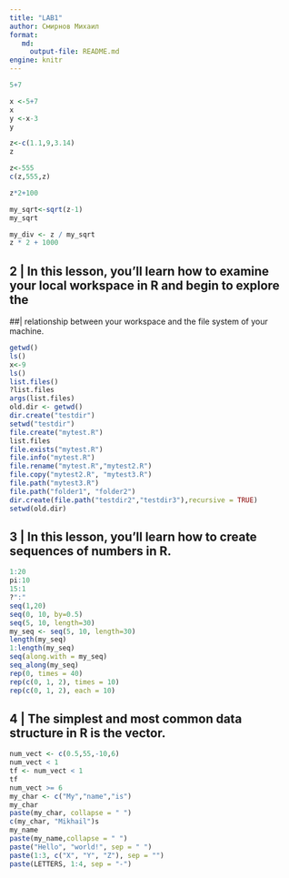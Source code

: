 ```yaml
---
title: "LAB1"
author: Смирнов Михаил
format:
   md:
     output-file: README.md
engine: knitr
---
```

```r
5+7
```
```r
x <-5+7
x
y <-x-3
y
```
```r
z<-c(1.1,9,3.14)
z
```
```r
z<-555
c(z,555,z)
```
```r
z*2+100
```
```r
my_sqrt<-sqrt(z-1)
my_sqrt
```
```r
my_div <- z / my_sqrt
z * 2 + 1000
```
## 2 | In this lesson, you'll learn how to examine your local workspace in R and begin to explore the
##| relationship between your workspace and the file system of your machine.

```r
getwd()
ls()
x<-9
ls()
list.files()
?list.files
args(list.files)
old.dir <- getwd()
dir.create("testdir")
setwd("testdir")
file.create("mytest.R")
list.files
file.exists("mytest.R")
file.info("mytest.R")
file.rename("mytest.R","mytest2.R")
file.copy("mytest2.R", "mytest3.R")
file.path("mytest3.R")
file.path("folder1", "folder2")
dir.create(file.path("testdir2","testdir3"),recursive = TRUE)
setwd(old.dir)

```
##  3 | In this lesson, you'll learn how to create sequences of numbers in R.
```r
1:20
pi:10
15:1
?":"
seq(1,20)
seq(0, 10, by=0.5)
seq(5, 10, length=30)
my_seq <- seq(5, 10, length=30)
length(my_seq)
1:length(my_seq)
seq(along.with = my_seq)
seq_along(my_seq)
rep(0, times = 40)
rep(c(0, 1, 2), times = 10)
rep(c(0, 1, 2), each = 10)
```
## 4 | The simplest and most common data structure in R is the vector.
```r
num_vect <- c(0.5,55,-10,6)
num_vect < 1
tf <- num_vect < 1
tf
num_vect >= 6
my_char <- c("My","name","is")
my_char
paste(my_char, collapse = " ")
c(my_char, "Mikhail")s
my_name
paste(my_name,collapse = " ")
paste("Hello", "world!", sep = " ")
paste(1:3, c("X", "Y", "Z"), sep = "")
paste(LETTERS, 1:4, sep = "-")

```


